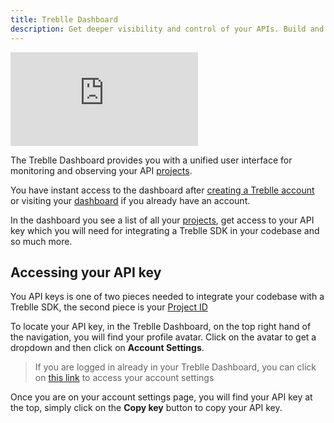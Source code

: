 ```yaml
---
title: Treblle Dashboard
description: Get deeper visibility and control of your APIs. Build and maintain your APIs confidently as Treblle analyzes 40+ different API specific data points across every single request.
---
```

<iframe class="w-full aspect-[16/9]" src="https://www.youtube.com/embed/HirzSsVmvA8?si=Htk5ub3gykqyFyex" aria-label="YouTube video player" frameborder="0" allow="accelerometer; autoplay; clipboard-write; encrypted-media; gyroscope; picture-in-picture; web-share" allowfullscreen></iframe>

The Treblle Dashboard provides you with a unified user interface for monitoring and observing your API [projects](/treblle/projects).

You have instant access to the dashboard after <a href="https://app.treblle.com/register" target="_blank">creating a Treblle account</a> or visiting your <a href="https://app.treblle.com">dashboard</a> if you already have an account.

In the dashboard you see a list of all your [projects](/treblle/projects/), get access to your API key which you will need for integrating a Treblle SDK in your codebase and so much more.

## Accessing your API key

You API keys is one of two pieces needed to integrate your codebase with a Treblle SDK, the second piece is your [Project ID](/treblle/projects/#project-id)

To locate your API key, in the Treblle Dashboard, on the top right hand of the navigation, you will find your profile avatar. Click on the avatar to get a dropdown and then click on **Account Settings**.

> If you are logged in already in your Treblle Dashboard, you can click on <a href="https://app.treblle.com/users/profile">this link</a> to access your account settings

Once you are on your account settings page, you will find your API key at the top, simply click on the **Copy key** button to copy your API key.
